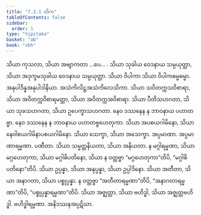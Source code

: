 ```yaml
---
title: "7.3.1 တိက"
tableOfContents: false
sidebar:
  order: 1
type: "tipitaka"
basket: "ab"
book: "vbh"
---
```



<DynamicBreadcrumb />

<Division number="388" book="vbh">

<Paragraph number="1384" book="vbh">
သိယာ ကုသလာ, သိယာ အဗျာကတာ …ပေ… . သိယာ သုခါယ ဝေဒနာယ သမ္ပယုတ္တာ, သိယာ အဒုက္ခမသုခါယ ဝေဒနာယ သမ္ပယုတ္တာ. သိယာ ဝိပါကာ သိယာ ဝိပါကဓမ္မဓမ္မာ. အနုပါဒိန္နအနုပါဒါနိယာ. အသံကိလိဋ္ဌအသံကိလေသိကာ. သိယာ သဝိတက္ကသဝိစာရာ, သိယာ အဝိတက္ကဝိစာရမတ္တာ, သိယာ အဝိတက္ကအဝိစာရာ. သိယာ ပီတိသဟဂတာ, သိယာ သုခသဟဂတာ, သိယာ ဥပေက္ခာသဟဂတာ. နေဝ ဒဿနေန န ဘာဝနာယ ပဟာတဗ္ဗာ. နေဝ ဒဿနေန န ဘာဝနာယ ပဟာတဗ္ဗဟေတုကာ. သိယာ အပစယဂါမိနော, သိယာ နေဝါစယဂါမိနာပစယဂါမိနော. သိယာ သေက္ခာ, သိယာ အသေက္ခာ. အပ္ပမာဏာ. အပ္ပမာဏာရမ္မဏာ. ပဏီတာ. သိယာ သမ္မတ္တနိယတာ, သိယာ အနိယတာ. န မဂ္ဂါရမ္မဏာ, သိယာ မဂ္ဂဟေတုကာ, သိယာ မဂ္ဂါဓိပတိနော, သိယာ န ဝတ္တဗ္ဗာ “မဂ္ဂဟေတုကာ”တိပိ, “မဂ္ဂါဓိပတိနော”တိပိ. သိယာ ဥပ္ပန္နာ, သိယာ အနုပ္ပန္နာ, သိယာ ဥပ္ပါဒိနော. သိယာ အတီတာ, သိယာ အနာဂတာ, သိယာ ပစ္စုပ္ပန္နာ. န ဝတ္တဗ္ဗာ “အတီတာရမ္မဏာ”တိပိ, “အနာဂတာရမ္မဏာ”တိပိ, “ပစ္စုပ္ပန္နာရမ္မဏာ”တိပိ. သိယာ အဇ္ဈတ္တာ, သိယာ ဗဟိဒ္ဓါ, သိယာ အဇ္ဈတ္တဗဟိဒ္ဓါ. ဗဟိဒ္ဓါရမ္မဏာ. အနိဒဿနအပ္ပဋိဃာ.
</Paragraph>
</Division>